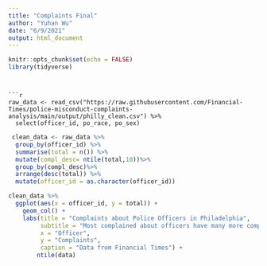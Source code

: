 ```yaml
---
title: "Complaints Final"
author: "Yuhan Wu"
date: "6/9/2021"
output: html_document
---
```


```r
knitr::opts_chunk$set(echo = FALSE)
library(tidyverse)
```


```


```r
raw_data <- read_csv("https://raw.githubusercontent.com/Financial-Times/police-misconduct-complaints-analysis/main/output/philly_clean.csv") %>% 
  select(officer_id, po_race, po_sex)
```

```r
 clean_data <- raw_data %>% 
  group_by(officer_id) %>% 
  summarise(total = n()) %>% 
  mutate(compl_desc= ntile(total,10))%>%
  group_by(compl_desc)%>%
  arrange(desc(total)) %>% 
  mutate(officer_id = as.character(officer_id)) 
```


```r
clean_data %>% 
  ggplot(aes(x = officer_id, y = total)) +
    geom_col() +
    labs(title = "Complaints about Police Officers in Philadelphia",
         subtitle = "Most complained about officers have many more complaints than\nthe typical officer",
         x = "Officer",
         y = "Complaints",
         caption = "Data from Financial Times") +
        ntile(data)
         
```

```r

```



